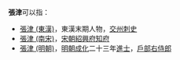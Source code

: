 '''張津'''可以指： 
* [[張津_(東漢)|張津 (東漢)]]，東漢末期人物，[[交州|交州]][[刺史|刺史]]
* [[張津_(南宋)|張津 (南宋)]]，[[宋朝|宋朝]][[紹興府|紹興府]][[知府|知府]]
* [[張津_(明朝)|張津 (明朝)]]，[[明朝|明朝]][[成化|成化]]二十三年[[進士|進士]]，[[戶部右侍郎|戶部右侍郎]]
{{消歧义|J津|Cat=二字张姓人名消歧义}}